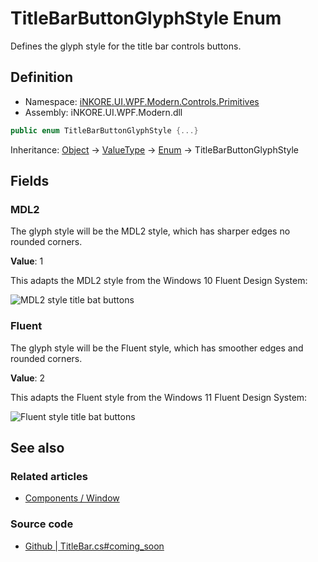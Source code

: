 # TitleBarButtonGlyphStyle Enum

Defines the glyph style for the title bar controls buttons.

## Definition

- Namespace: [iNKORE.UI.WPF.Modern.Controls.Primitives](.)
- Assembly: iNKORE.UI.WPF.Modern.dll

```csharp
public enum TitleBarButtonGlyphStyle {...}
```

Inheritance: [Object](https://learn.microsoft.com/en-us/dotnet/api/system.object) → [ValueType](https://learn.microsoft.com/en-us/dotnet/api/system.valuetype) → [Enum](https://learn.microsoft.com/en-us/dotnet/api/system.enum) → TitleBarButtonGlyphStyle

## Fields

### MDL2

The glyph style will be the MDL2 style, which has sharper edges no rounded corners.

**Value**: 1

This adapts the MDL2 style from the Windows 10 Fluent Design System:

![MDL2 style title bat buttons](mdl2-style-titlebar-buttons.png)

### Fluent

The glyph style will be the Fluent style, which has smoother edges and rounded corners.

**Value**: 2

This adapts the Fluent style from the Windows 11 Fluent Design System:

![Fluent style title bat buttons](fluent-style-titlebar-buttons.png)

## See also

### Related articles

- [Components / Window](../../../components/dialogs/window#WindowHelper.SystemBackdropType)

### Source code

- [Github | TitleBar.cs#coming_soon](https://github.com/iNKORE-NET/UI.WPF.Modern/blob/main/source/iNKORE.UI.WPF.Modern/Controls/Primitives/TitleBar.cs)
